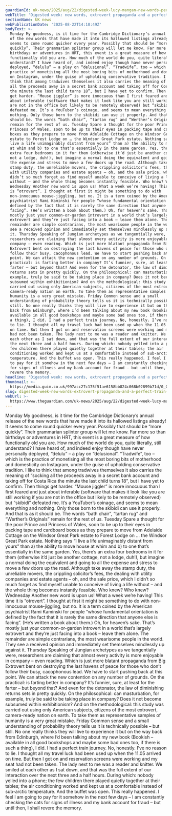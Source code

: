 ```yaml
---
guardianId: uk-news/2025/aug/22/digested-week-lucy-mangan-new-words-perfect-train-journey
webTitle: 'Digested week: new words, extrovert propaganda and a perfect train journey'
sectionName: UK news
webPublicationDate: '2025-08-22T14:10:49Z'
bodyText: >-
  Monday My goodness, is it time for the Cambridge Dictionary’s annual release
  of the new words that have made it into its hallowed listings already! It
  seems to come round quicker every year. Possibly that should be “more
  quickly”. Their grammarian splinter group will let me know. Far more so than
  birthdays or adventures in HRT, this event is a great measure of how
  functionally old you are. How much of the world do you, quite literally, still
  understand? I have heard of, and indeed enjoy though have never personally
  deployed, “delulu” – a play on “delusional”. “Tradwife”, too – which is the
  practice of monetising all the most boring bits of motherhood and domesticity
  on Instagram, under the guise of upholding conservative tradition. I like to
  think that among tradwives themselves it also carries the meaning of “socking
  all the proceeds away in a secret bank account and taking off for Costa Rica
  the minute the last child turns 18”, but I have yet to confirm. Then things
  get harder. “Mouse jiggler” is more innocuous than I first feared and just
  about inferable (software that makes it look like you are still working if you
  are not in the office but likely to be remotely observed) but “skibidi”
  defeated me. It’s a YouTuber’s coinage, and seems to mean everything and
  nothing. Only those born to the skibidi can use it properly. And that is as it
  should be. The words “bath chair”, “tartan rug” and “Werther’s Originals”
  remain for the rest of us. Tuesday Spare a thought for the poor Prince and
  Princess of Wales, soon to be up to their eyes in packing tape and cardboard
  boxes as they prepare to move from Adelaide Cottage on the Windsor Great Park
  estate to Forest Lodge on … the Windsor Great Park estate. Nothing says “I
  live a life unimaginably distant from yours” than a) the ability to move house
  at whim and b) to one that’s essentially in the same garden. Yes, there’s an
  extra four bedrooms in it for them (otherwise it’d just be another cottage,
  not a lodge, duh!), but imagine a normal doing the equivalent and going to all
  the expense and stress to move a few doors up the road. Although take away the
  stamp duty, the unreliable movers, the crippling solicitor’s fees, the dealing
  with utility companies and estate agents – oh, and the sale price, which I
  didn’t so much forget as find myself unable to conceive of living a life
  without – and the whole thing becomes instantly feasible. Who knew? Who knew?
  Wednesday Another new word is upon us! What a week we’re having! This time it
  is “otrovert”. I thought at first it might be something to do with
  non-innocuous mouse-jiggling, but no. It is a term coined by the American
  psychiatrist Rami Kaminski for people “whose fundamental orientation is
  defined by the fact that it is rarely the same direction that anyone else is
  facing”. (He’s written a book about them.) Oh, for heaven’s sake. That’s
  mostly just your common-or-garden introvert in a world that’s largely
  extrovert and they’re just facing into a book – leave them alone. The
  remainder are simple contrarians, the most wearisome people in the world. They
  see a received opinion and immediately set themselves mindlessly up against
  it. Thursday Speaking of Jungian archetypes as we tangentially were,
  researchers are claiming that almost every activity is more enjoyable in
  company – even reading. Which is just more blatant propaganda from Big
  Extrovert bent on destroying the last havens of peace for those who don’t
  follow their busy, cacophonous lead. We have to start pushing back at this
  point. We can attack the new contention on any number of grounds. On the
  practical: is farting better in company? It’s funnier, sure, at least for the
  farter – but beyond that? And even for the detonator, the law of diminishing
  returns sets in pretty quickly. On the philosophical: can masturbation, for
  example, truly be said to be taking place in company? Does it not become
  subsumed within exhibitionism? And on the methodological: this study was
  carried out using only American subjects, citizens of the most extrovert,
  camera-ready nation on earth. To take them as representative samples of
  humanity is a very great mistake. Friday Common sense and a small
  understanding of probability theory tells us it is technically possible – but
  still. No one really thinks they will live to experience it but on the way
  back from Edinburgh, where I’d been talking about my new book (Bookish –
  available in all good bookshops and maybe some bad ones too, if there is such
  a thing), I did. I had a perfect train journey. No, honestly. I’ve no reason
  to lie. I thought all my travel luck had been used up when the 11.05 arrived
  on time. But then I got on and reservation screens were working and my seat
  had not been taken. The lady next to me was a reader and knitter. We smiled at
  each other as I sat down, and that was the full extent of our interaction over
  the next three and a half hours. During which: nobody yelled into a phone; the
  few children there played quietly together at their tables; the air
  conditioning worked and kept us at a comfortable instead of sub-arctic
  temperature. And the buffet was open. This really happened. I feel I am going
  to pay for it somehow in the next few days – I am constantly checking the cats
  for signs of illness and my bank account for fraud – but until then, I shall
  revere the memory.
headline: 'Digested week: new words, extrovert propaganda and a perfect train journey'
thumbnail: >-
  https://media.guim.co.uk/997acc27c175f51ae6158bb824c068b02899b71d/0_0_4096_3278/500.jpg
slug: digested-week-new-words-extrovert-propaganda-and-a-perfect-train-journey
webUrl: >-
  https://www.theguardian.com/uk-news/2025/aug/22/digested-week-lucy-mangan-new-words-perfect-train-journey
---
```

Monday My goodness, is it time for the Cambridge Dictionary’s annual release of the new words that have made it into its hallowed listings already! It seems to come round quicker every year. Possibly that should be “more quickly”. Their grammarian splinter group will let me know. Far more so than birthdays or adventures in HRT, this event is a great measure of how functionally old you are. How much of the world do you, quite literally, still understand? I have heard of, and indeed enjoy though have never personally deployed, “delulu” – a play on “delusional”. “Tradwife”, too – which is the practice of monetising all the most boring bits of motherhood and domesticity on Instagram, under the guise of upholding conservative tradition. I like to think that among tradwives themselves it also carries the meaning of “socking all the proceeds away in a secret bank account and taking off for Costa Rica the minute the last child turns 18”, but I have yet to confirm. Then things get harder. “Mouse jiggler” is more innocuous than I first feared and just about inferable (software that makes it look like you are still working if you are not in the office but likely to be remotely observed) but “skibidi” defeated me. It’s a YouTuber’s coinage, and seems to mean everything and nothing. Only those born to the skibidi can use it properly. And that is as it should be. The words “bath chair”, “tartan rug” and “Werther’s Originals” remain for the rest of us. Tuesday Spare a thought for the poor Prince and Princess of Wales, soon to be up to their eyes in packing tape and cardboard boxes as they prepare to move from Adelaide Cottage on the Windsor Great Park estate to Forest Lodge on … the Windsor Great Park estate. Nothing says “I live a life unimaginably distant from yours” than a) the ability to move house at whim and b) to one that’s essentially in the same garden. Yes, there’s an extra four bedrooms in it for them (otherwise it’d just be another cottage, not a lodge, duh!), but imagine a normal doing the equivalent and going to all the expense and stress to move a few doors up the road. Although take away the stamp duty, the unreliable movers, the crippling solicitor’s fees, the dealing with utility companies and estate agents – oh, and the sale price, which I didn’t so much forget as find myself unable to conceive of living a life without – and the whole thing becomes instantly feasible. Who knew? Who knew? Wednesday Another new word is upon us! What a week we’re having! This time it is “otrovert”. I thought at first it might be something to do with non-innocuous mouse-jiggling, but no. It is a term coined by the American psychiatrist Rami Kaminski for people “whose fundamental orientation is defined by the fact that it is rarely the same direction that anyone else is facing”. (He’s written a book about them.) Oh, for heaven’s sake. That’s mostly just your common-or-garden introvert in a world that’s largely extrovert and they’re just facing into a book – leave them alone. The remainder are simple contrarians, the most wearisome people in the world. They see a received opinion and immediately set themselves mindlessly up against it. Thursday Speaking of Jungian archetypes as we tangentially were, researchers are claiming that almost every activity is more enjoyable in company – even reading. Which is just more blatant propaganda from Big Extrovert bent on destroying the last havens of peace for those who don’t follow their busy, cacophonous lead. We have to start pushing back at this point. We can attack the new contention on any number of grounds. On the practical: is farting better in company? It’s funnier, sure, at least for the farter – but beyond that? And even for the detonator, the law of diminishing returns sets in pretty quickly. On the philosophical: can masturbation, for example, truly be said to be taking place in company? Does it not become subsumed within exhibitionism? And on the methodological: this study was carried out using only American subjects, citizens of the most extrovert, camera-ready nation on earth. To take them as representative samples of humanity is a very great mistake. Friday Common sense and a small understanding of probability theory tells us it is technically possible – but still. No one really thinks they will live to experience it but on the way back from Edinburgh, where I’d been talking about my new book (Bookish – available in all good bookshops and maybe some bad ones too, if there is such a thing), I did. I had a perfect train journey. No, honestly. I’ve no reason to lie. I thought all my travel luck had been used up when the 11.05 arrived on time. But then I got on and reservation screens were working and my seat had not been taken. The lady next to me was a reader and knitter. We smiled at each other as I sat down, and that was the full extent of our interaction over the next three and a half hours. During which: nobody yelled into a phone; the few children there played quietly together at their tables; the air conditioning worked and kept us at a comfortable instead of sub-arctic temperature. And the buffet was open. This really happened. I feel I am going to pay for it somehow in the next few days – I am constantly checking the cats for signs of illness and my bank account for fraud – but until then, I shall revere the memory.
